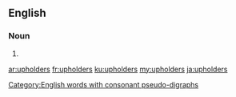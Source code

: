 ==English==

===Noun===
{{head|en|noun plural form}}

# {{plural of|upholder|lang=en}}

[[Category:English words with consonant pseudo-digraphs]]

[[ar:upholders]]
[[fr:upholders]]
[[ku:upholders]]
[[my:upholders]]
[[ja:upholders]]